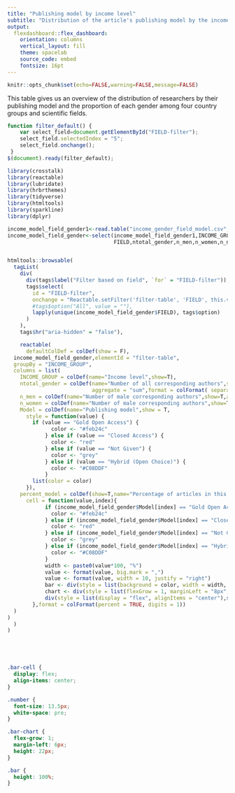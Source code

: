 ```yaml
---
title: "Publishing model by income level"
subtitle: "Distribution of the article's publishing model by the income level of the corresponding author's country"
output:
  flexdashboard::flex_dashboard:
    orientation: columns
    vertical_layout: fill
    theme: spacelab
    source_code: embed
    fontsize: 16pt
---
```


```r
knitr::opts_chunk$set(echo=FALSE,warning=FALSE,message=FALSE)
```

This table gives us an overview of the distribution of researchers by their publishing model and the proportion of each gender among four country groups and scientific fields.  
```js
function filter_default() {
    var select_field=document.getElementById("FIELD-filter");
    select_field.selectedIndex = "5";
    select_field.onchange();
 }
$(document).ready(filter_default);
```

```r
library(crosstalk)
library(reactable)
library(lubridate)
library(hrbrthemes)
library(tidyverse)
library(htmltools)
library(sparkline)
library(dplyr)

income_model_field_gender1<-read.table("income_gender_field_model.csv",header=TRUE,sep=",",quote="\r",dec = ".")
income_model_field_gender<-select(income_model_field_gender1,INCOME_GROUP,
                                  FIELD,ntotal_gender,n_men,n_women,n_nogender,Model,n_total_models,percent_model)


htmltools::browsable(
  tagList(
    div(
      div(tags$label("Filter based on field", `for` = "FIELD-filter")),
      tags$select(
        id = "FIELD-filter",
        onchange = "Reactable.setFilter('filter-table', 'FIELD', this.value)",
        #tags$option("All", value = ""),
        lapply(unique(income_model_field_gender$FIELD), tags$option)
      )
    ),
    tags$hr("aria-hidden" = "false"),

    reactable(
      defaultColDef = colDef(show = F),
  income_model_field_gender,elementId = "filter-table",
  groupBy = "INCOME_GROUP",
  columns = list(
    INCOME_GROUP = colDef(name="Income level",show=T),
    ntotal_gender = colDef(name="Number of all corresponding authors",show=T,
                           aggregate = "sum",format = colFormat( separators = TRUE)),
    n_men = colDef(name="Number of male corresponding authors",show=T,aggregate = "sum",format = colFormat( separators = TRUE)),
    n_women = colDef(name="Number of male corresponding authors",show=T,aggregate = "sum",format = colFormat( separators = TRUE)),
    Model = colDef(name="Publishing model",show = T,
      style = function(value) {
        if (value == "Gold Open Access") {
              color <- "#feb24c"
            } else if (value == "Closed Access") {
              color <- "red"
            } else if (value == "Not Given") {
              color <- "grey"
            } else if (value == "Hybrid (Open Choice)") {
              color <- "#C08DDF"
            }
        list(color = color)
      }),
    percent_model = colDef(show=T,name="Percentage of articles in this model",
      cell = function(value,index){
            if (income_model_field_gender$Model[index] == "Gold Open Access") {
              color <- "#feb24c"
            } else if (income_model_field_gender$Model[index] == "Closed Access") {
              color <- "red"
            } else if (income_model_field_gender$Model[index] == "Not Given") {
              color <- "grey"
            } else if (income_model_field_gender$Model[index] == "Hybrid (Open Choice)") {
              color <- "#C08DDF"
            }
            width <- paste0(value*100, "%")
            value <- format(value, big.mark = ",")
            value <- format(value, width = 10, justify = "right")
            bar <- div(style = list(background = color, width = width, height = "16px"))
            chart <- div(style = list(flexGrow = 1, marginLeft = "8px", background = "#e1e1e1"), bar)
            div(style = list(display = "flex", alignItems = "center"),span(class = "number", width), chart)
        },format = colFormat(percent = TRUE, digits = 1))
  )
)
  )
)






```

```css
.bar-cell {
  display: flex;
  align-items: center;
}

.number {
  font-size: 13.5px;
  white-space: pre;
}

.bar-chart {
  flex-grow: 1;
  margin-left: 6px;
  height: 22px;
}

.bar {
  height: 100%;
}
```
